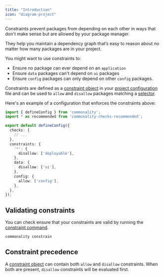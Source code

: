 ```yaml
---
title: "Introduction"
icon: "diagram-project"
---
```


Constraints prevent packages from depending on each other in ways that don't make sense but are allowed by your package manager.

They help you maintain a dependency graph that’s easy to reason about no matter how many packages are in your project.

You might want to use constraints to:

- Ensure no package can ever depend on an `application`
- Ensure `data` packages can't depend on `ui` packages
- Ensure `config` packages can only depend on other `config` packages.

Constraints are defined as a [constraint object](/reference/constraint-object) in your [project configuration](/reference/project-configuration) file and can be used to `allow` and `disallow` packages matching a [selector](/selectors).

Here's an example of a configuration that enforces the constraints above:
```typescript commonality.config.ts
import { defineConfig } from 'commonality';
import * as recommended from 'commonality-checks-recommended';

export default defineConfig({
  checks: {
    // ...
  },
  constraints: {
    '*': {
      disallow: ['deployable'],
    },
    data: {
      disallow: ['ui'],
    },
    config: {
      allow: ['config'],
    },
  },
});
```

## Validating constraints

You can check ensure that your constraints are valid by running the [constraint command](/reference/cli#constrain).

```bash
commonality constrain
```

## Constraint precedence

A [constraint object](/reference/constraint-object) can contain both `allow` and `disallow` constraints.
When both are present, `disallow` constraints will be evaluated first.

